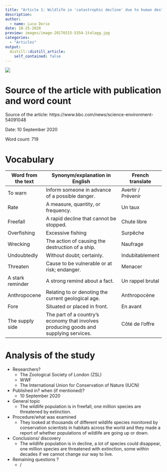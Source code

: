 ```yaml
---
title: "Article 1: Wildlife in 'catastrophic decline' due to human destruction, scientist warn."
description: 
author:
  - name: Luca Dorio
date: 10-25-2020
preview: images/image-20170315-5354-1talagg.jpg
categories:
  - "Articles"
output:
  distill::distill_article:
    self_contained: false
---
```


![](images/image-20170315-5354-1talagg.jpg)

# Source of the article with publication and word count 

Source of the article: https://www.bbc.com/news/science-environment-54091048

Date: 10 September 2020

Word count: 719 

# Vocabulary

|     Word from the   text    |     Synonym/explanation in English                                                           |     French translate      |
|-----------------------------|----------------------------------------------------------------------------------------------|---------------------------|
|     To warn                 |     Inform someone in advance of a possible danger.                                          |     Avertir / Prévenir    |
|     Rate                    |     A measure, quantity, or frequency.                                                       |     Un taux               |
|     Freefall                |     A rapid decline that cannot be stopped.                                                  |     Chute   libre         |
|     Overfishing             |     Excessive fishing                                                                        |     Surpêche              |
|     Wrecking                |     The action of causing the destruction of a ship.                                         |     Naufrage              |
|     Undoubtedly             |     Without doubt; certainly.                                                                |     Indubitablement       |
|     Threaten                |     Cause to be vulnerable or at risk; endanger.                                             |     Menacer               |
|     A stark reminder        |     A strong remind about a fact.                                                            |     Un rappel   brutal    |
|     Anthropocene            |     Relating to or denoting the current geological age.                                      |     Anthropocène          |
|     Fore                    |     Situated or placed in front.                                                             |     En avant              |
|     The supply side         |     The part of a country's economy that involves producing goods and supplying services.    |     Côté de   l’offre     |

# Analysis of the study

- Researchers? 
    + The Zoological Society of London (ZSL)
    + WWF
    + The International Union for Conservation of Nature (IUCN)

- Published in? when (if mentioned)?
    + 10 September 2020 

- General topic
    + The wildlife population is in freefall, one million species are threatened by extinction. 
- Procedure/what was examined
    + They looked at thousands of different wildlife species monitored by conservation scientists in habitats across the world and they made a report of whether populations of wildlife are going up or down. 
    
- Conclusions/ discovery
    + The wildlife population is in decline, a lot of species could disappear, one million species are threatened with extinction, some within decades if we cannot change our way to live.   

- Remaining questions ? 
    + /

